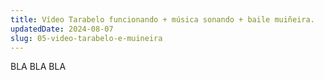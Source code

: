 ---
title: Vídeo Tarabelo funcionando + música sonando + baile muiñeira.
updatedDate: 2024-08-07
slug: 05-video-tarabelo-e-muineira
---

BLA BLA BLA
